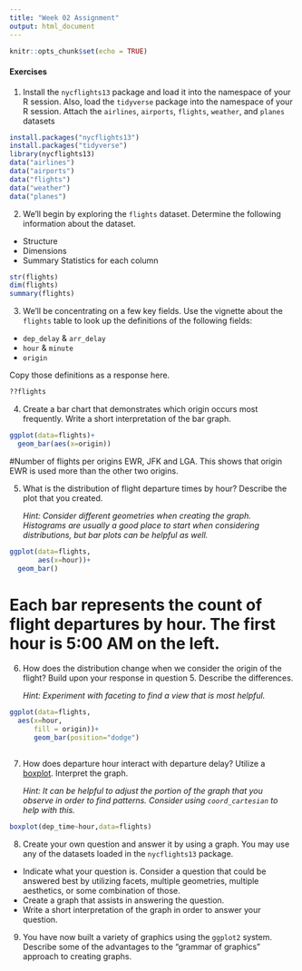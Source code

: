 ```yaml
---
title: "Week 02 Assignment"
output: html_document
---
```


```r
knitr::opts_chunk$set(echo = TRUE)
```

#### Exercises

1.  Install the `nycflights13` package and load it into the namespace of your R session. Also, load the `tidyverse` package into the namespace of your R session. Attach the `airlines`, `airports`, `flights`, `weather`, and `planes` datasets

```r
install.packages("nycflights13")
install.packages("tidyverse")
library(nycflights13)
data("airlines")
data("airports")
data("flights")
data("weather")
data("planes")
```

2.  We'll begin by exploring the `flights` dataset. Determine the following information about the dataset.

-   Structure
-   Dimensions
-   Summary Statistics for each column

```r
str(flights)
dim(flights)
summary(flights)
```

3.  We'll be concentrating on a few key fields. Use the vignette about the `flights` table to look up the definitions of the following fields:

-   `dep_delay` & `arr_delay`
-   `hour` & `minute`
-   `origin`



Copy those definitions as a response here.

```r
??flights

```

4.  Create a bar chart that demonstrates which origin occurs most frequently. Write a short interpretation of the bar graph.

```r
ggplot(data=flights)+
  geom_bar(aes(x=origin))

```
#Number of flights per origins EWR, JFK and LGA. This shows that origin EWR is used more than the other two origins. 


5.  What is the distribution of flight departure times by hour? Describe the plot that you created.

    *Hint: Consider different geometries when creating the graph. Histograms are usually a good place to start when considering distributions, but bar plots can be helpful as well.*

```r
ggplot(data=flights,
       aes(x=hour))+
  geom_bar()
```
# Each bar represents the count of flight departures by hour. The first hour is 5:00 AM on the left. 

6.  How does the distribution change when we consider the origin of the flight? Build upon your response in question 5. Describe the differences.

    *Hint: Experiment with faceting to find a view that is most helpful.*

```r
ggplot(data=flights,
  aes(x=hour,    
      fill = origin))+
      geom_bar(position="dodge")
      


```

7.  How does departure hour interact with departure delay? Utilize a [boxplot](https://towardsdatascience.com/understanding-boxplots-5e2df7bcbd51). Interpret the graph.

    *Hint: It can be helpful to adjust the portion of the graph that you observe in order to find patterns. Consider using `coord_cartesian` to help with this.*

```r
boxplot(dep_time~hour,data=flights)
```

8.  Create your own question and answer it by using a graph. You may use any of the datasets loaded in the `nycflights13` package.

-   Indicate what your question is. Consider a question that could be answered best by utilizing facets, multiple geometries, multiple aesthetics, or some combination of those.
-   Create a graph that assists in answering the question.
-   Write a short interpretation of the graph in order to answer your question.

9.  You have now built a variety of graphics using the `ggplot2` system. Describe some of the advantages to the "grammar of graphics" approach to creating graphs.
